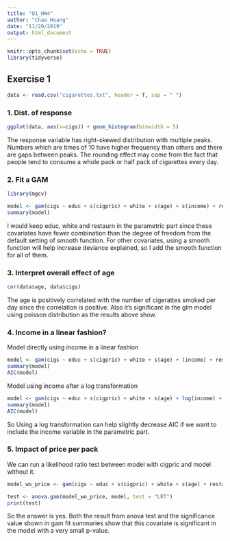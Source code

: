 ```yaml
---
title: "Q1_HW4"
author: "Chao Huang"
date: "11/29/2019"
output: html_document
---
```


```r
knitr::opts_chunk$set(echo = TRUE)
library(tidyverse)
```

## Exercise 1
```r
data <- read.csv("cigarettes.txt", header = T, sep = " ")
```

### 1. Dist. of response

```r
ggplot(data, aes(x=cigs)) + geom_histogram(binwidth = 5)
```

The response variable has right-skewed distribution with multiple peaks. Numbers which are times of 10 have higher frequency than others and there are gaps between peaks. The rounding effect may come from the fact that people tend to consume a whole pack or half pack of cigarettes every day.

### 2. Fit a GAM

```r
library(mgcv)
```

```r
model <- gam(cigs ~ educ + s(cigpric) + white + s(age) + s(income) + restaurn, data = data, family = poisson)
summary(model)
```

I would keep educ, white and restaurn in the parametric part since these covariates have fewer combination than the degree of freedom from the default setting of smooth function. For other covariates, using a smooth function will help increase deviance explained, so I add the smooth function for all of them.


### 3. Interpret overall effect of age

```r
cor(data$age, data$cigs)
```

The age is positively correlated with the number of cigerattes smoked per day since the correlation is positive. Also it's significant in the glm model using poisson distribution as the results above show.

### 4. Income in a linear fashion?

Model directly using income in a linear fashion

```r
model <- gam(cigs ~ educ + s(cigpric) + white + s(age) + (income) + restaurn, data = data, family = poisson)
summary(model)
AIC(model)
```

Model using income after a log transformation

```r
model <- gam(cigs ~ educ + s(cigpric) + white + s(age) + log(income) + restaurn, data = data, family = poisson())
summary(model)
AIC(model)
```

So Using a log transformation can help slightly decrease AIC if we want to include the income variable in the parametric part.

### 5. Impact of price per pack
We can run a likelihood ratio test between model with cigpric and model without it. 

```r
model_wo_price <- gam(cigs ~ educ + s(cigpric) + white + s(age) + restaurn, data = data, family = poisson)

test <- anova.gam(model_wo_price, model, test = "LRT")
print(test)
```

So the answer is yes. Both the result from anova test and the significance value shown in gam fit summaries show that this covariate is significant in the model with a very small p-value.

